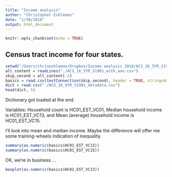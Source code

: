 ```yaml
---
title: "Income analysis"
author: "Christopher Eshleman"
date: "1/30/2018"
output: html_document
---
```


```r
knitr::opts_chunk$set(echo = TRUE)
```

## Census tract income for four states. 
```r
setwd("/Users/chriseshleman/Dropbox/Income analysis 2018/ACS_16_5YR_S1901") 
all_content = readLines("./ACS_16_5YR_S1901_with_ann.csv") 
skip_second = all_content[-2]
basics = read.csv(textConnection(skip_second), header = TRUE, stringsAsFactors = FALSE)
dict = read.csv("./ACS_16_5YR_S1901_metadata.csv")
head(dict, 5) 
```

Dictionary got loaded at the end. 

Variables: 
Household count is HC01_EST_VC01, 
Median household income is HC01_EST_VC13, and 
Mean (average) household income is HC01_EST_VC15. 

I'll look into mean and median income. Maybe the difference will offer me some training-wheels indication of inequality. 
```r
summary(as.numeric(basics$HC01_EST_VC13)) 
summary(as.numeric(basics$HC01_EST_VC15)) 
```
OK, we're in business ... 

```r
boxplot(as.numeric(basics$HC01_EST_VC13))
```
